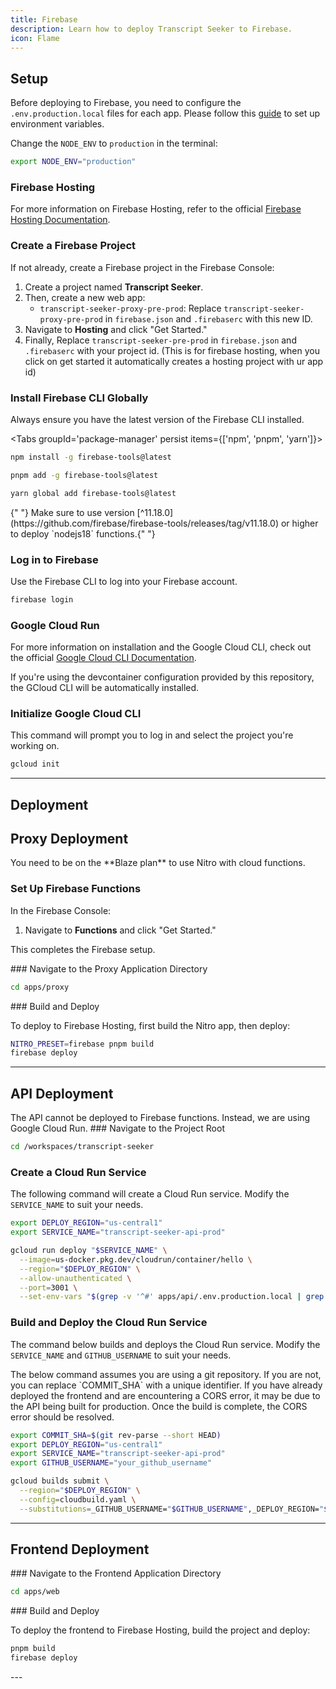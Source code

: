```yaml
---
title: Firebase
description: Learn how to deploy Transcript Seeker to Firebase.
icon: Flame
---
```



## Setup

Before deploying to Firebase, you need to configure the `.env.production.local` files for each app.
Please follow this [guide](/docs/concepts/environment-variables) to set up environment variables.

Change the `NODE_ENV` to `production` in the terminal:

```bash title="Terminal"
export NODE_ENV="production"
```

### Firebase Hosting

For more information on Firebase Hosting, refer to the official [Firebase Hosting Documentation](https://firebase.google.com/docs/hosting).

<Steps>

<Step>

### Create a Firebase Project

If not already, create a Firebase project in the Firebase Console:

1. Create a project named **Transcript Seeker**.
2. Then, create a new web app:
   - `transcript-seeker-proxy-pre-prod`: Replace `transcript-seeker-proxy-pre-prod` in `firebase.json` and `.firebaserc` with this new ID.
3. Navigate to **Hosting** and click "Get Started."
4. Finally, Replace `transcript-seeker-pre-prod` in `firebase.json` and `.firebaserc` with your project id. (This is for firebase hosting, when you click on get started it automatically creates a hosting project with ur app id)

</Step>

<Step>

### Install Firebase CLI Globally

Always ensure you have the latest version of the Firebase CLI installed.

<Tabs groupId='package-manager' persist items={['npm', 'pnpm', 'yarn']}>

```bash tab="npm"
npm install -g firebase-tools@latest
```

```bash tab="pnpm"
pnpm add -g firebase-tools@latest
```

```bash tab="yarn"
yarn global add firebase-tools@latest
```

</Tabs>

<Callout>
  {" "}
  Make sure to use version
  [^11.18.0](https://github.com/firebase/firebase-tools/releases/tag/v11.18.0)
  or higher to deploy `nodejs18` functions.{" "}
</Callout>

</Step>

<Step>

### Log in to Firebase

Use the Firebase CLI to log into your Firebase account.

```bash title="Terminal"
firebase login
```

</Step>

</Steps>

### Google Cloud Run

For more information on installation and the Google Cloud CLI, check out the official [Google Cloud CLI Documentation](https://cloud.google.com/sdk/docs/install#deb).

<Callout>
  If you're using the devcontainer configuration provided by this repository,
  the GCloud CLI will be automatically installed.
</Callout>

### Initialize Google Cloud CLI

This command will prompt you to log in and select the project you're working on.

```bash title="Terminal"
gcloud init
```

---

## Deployment

## Proxy Deployment

<Callout>
  You need to be on the **Blaze plan** to use Nitro with cloud functions.
</Callout>

<Steps>

<Step>

### Set Up Firebase Functions

In the Firebase Console:

1. Navigate to **Functions** and click "Get Started."

This completes the Firebase setup.

</Step>

<Step>
### Navigate to the Proxy Application Directory

```bash title="Terminal"
cd apps/proxy
```

</Step>

<Step>
### Build and Deploy

To deploy to Firebase Hosting, first build the Nitro app, then deploy:

```bash title="Terminal"
NITRO_PRESET=firebase pnpm build
firebase deploy
```

</Step>
</Steps>

---

## API Deployment

<Callout>
  The API cannot be deployed to Firebase functions. Instead, we are using Google
  Cloud Run.
</Callout>

<Steps>

<Step>
### Navigate to the Project Root

```bash title="Terminal"
cd /workspaces/transcript-seeker
```

</Step>

<Step>

### Create a Cloud Run Service

The following command will create a Cloud Run service. Modify the `SERVICE_NAME` to suit your needs.

```bash title="Terminal"
export DEPLOY_REGION="us-central1"
export SERVICE_NAME="transcript-seeker-api-prod"

gcloud run deploy "$SERVICE_NAME" \
  --image=us-docker.pkg.dev/cloudrun/container/hello \
  --region="$DEPLOY_REGION" \
  --allow-unauthenticated \
  --port=3001 \
  --set-env-vars "$(grep -v '^#' apps/api/.env.production.local | grep -v '^\s*$' | sed 's/=\s*"\(.*\)"$/=\1/' | tr '\n' ',' | sed 's/,$//')"
```

</Step>

<Step>

### Build and Deploy the Cloud Run Service

The command below builds and deploys the Cloud Run service. Modify the `SERVICE_NAME` and `GITHUB_USERNAME` to suit your needs.

<Callout>
  The below command assumes you are using a git repository. If you are not, you
  can replace `COMMIT_SHA` with a unique identifier.
</Callout>

<Callout>
  If you have already deployed the frontend and are encountering a CORS error, it may be due to the API being built for production. Once the build is complete, the CORS error should be resolved.
</Callout>

```bash title="Terminal"
export COMMIT_SHA=$(git rev-parse --short HEAD)
export DEPLOY_REGION="us-central1"
export SERVICE_NAME="transcript-seeker-api-prod"
export GITHUB_USERNAME="your_github_username"

gcloud builds submit \
  --region="$DEPLOY_REGION" \
  --config=cloudbuild.yaml \
  --substitutions=_GITHUB_USERNAME="$GITHUB_USERNAME",_DEPLOY_REGION="$DEPLOY_REGION",_SERVICE_NAME="$SERVICE_NAME",COMMIT_SHA="$COMMIT_SHA"
```

</Step>

</Steps>

---

## Frontend Deployment

<Steps>

<Step>
### Navigate to the Frontend Application Directory

```bash title="Terminal"
cd apps/web
```

</Step>

<Step>
### Build and Deploy

To deploy the frontend to Firebase Hosting, build the project and deploy:

```bash title="Terminal"
pnpm build
firebase deploy
```

</Step>
</Steps>
---
